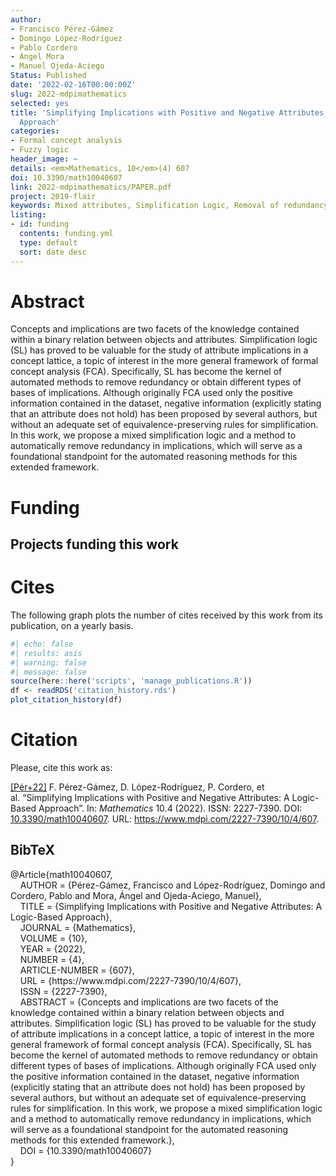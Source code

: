 ```yaml
---
author:
- Francisco Pérez-Gámez
- Domingo López-Rodríguez
- Pablo Cordero
- Ángel Mora
- Manuel Ojeda-Aciego
Status: Published
date: '2022-02-16T00:00:00Z'
slug: 2022-mdpimathematics
selected: yes
title: 'Simplifying Implications with Positive and Negative Attributes: A Logic-Based
  Approach'
categories:
- Formal concept analysis
- Fuzzy logic
header_image: ~
details: <em>Mathematics, 10</em>(4) 607
doi: 10.3390/math10040607
link: 2022-mdpimathematics/PAPER.pdf
project: 2019-flair
keywords: Mixed attributes, Simplification Logic, Removal of redundancy
listing:
- id: funding
  contents: funding.yml
  type: default
  sort: date desc
---
```




# Abstract


Concepts and implications are two facets of the knowledge contained within a binary relation between objects and attributes. Simplification logic (SL) has proved to be valuable for the study of attribute implications in a concept lattice, a topic of interest in the more general framework of formal concept analysis (FCA). Specifically, SL has become the kernel of automated methods to remove redundancy or obtain different types of bases of implications. Although originally FCA used only the positive information contained in the dataset, negative information (explicitly stating that an attribute does not hold) has been proposed by several authors, but without an adequate set of equivalence-preserving rules for simplification. In this work, we propose a mixed simplification logic and a method to automatically remove redundancy in implications, which will serve as a foundational standpoint for the automated reasoning methods for this extended framework.




# Funding
::: {.callout-note appearance='minimal' collapse=false}
## Projects funding this work

:::{#funding}
:::
:::


# Cites

The following graph plots the number of cites received by this work from its publication, on a yearly basis.

```r
#| echo: false
#| results: asis
#| warning: false
#| message: false
source(here::here('scripts', 'manage_publications.R'))
df <- readRDS('citation_history.rds')
plot_citation_history(df)
```


# Citation
Please, cite this work as:


<a name=bib-math10040607></a>[[Pér+22]](#cite-math10040607) F. Pérez-Gámez, D. López-Rodríguez, P. Cordero, et al. “Simplifying Implications with Positive and Negative Attributes: A Logic-Based Approach”. In: _Mathematics_ 10.4 (2022). ISSN: 2227-7390. DOI: [10.3390/math10040607](https://doi.org/10.3390%2Fmath10040607). URL: [https://www.mdpi.com/2227-7390/10/4/607](https://www.mdpi.com/2227-7390/10/4/607).

::: {.callout-note appearance="minimal" collapse=true}

## BibTeX

@Article{math10040607,<br>&nbsp;&nbsp;&nbsp;&nbsp;AUTHOR = {Pérez-Gámez, Francisco and López-Rodríguez, Domingo and Cordero, Pablo and Mora, Ángel and Ojeda-Aciego, Manuel},<br>&nbsp;&nbsp;&nbsp;&nbsp;TITLE = {Simplifying Implications with Positive and Negative Attributes: A Logic-Based Approach},<br>&nbsp;&nbsp;&nbsp;&nbsp;JOURNAL = {Mathematics},<br>&nbsp;&nbsp;&nbsp;&nbsp;VOLUME = {10},<br>&nbsp;&nbsp;&nbsp;&nbsp;YEAR = {2022},<br>&nbsp;&nbsp;&nbsp;&nbsp;NUMBER = {4},<br>&nbsp;&nbsp;&nbsp;&nbsp;ARTICLE-NUMBER = {607},<br>&nbsp;&nbsp;&nbsp;&nbsp;URL = {https://www.mdpi.com/2227-7390/10/4/607},<br>&nbsp;&nbsp;&nbsp;&nbsp;ISSN = {2227-7390},<br>&nbsp;&nbsp;&nbsp;&nbsp;ABSTRACT = {Concepts and implications are two facets of the knowledge contained within a binary relation between objects and attributes. Simplification logic (SL) has proved to be valuable for the study of attribute implications in a concept lattice, a topic of interest in the more general framework of formal concept analysis (FCA). Specifically, SL has become the kernel of automated methods to remove redundancy or obtain different types of bases of implications. Although originally FCA used only the positive information contained in the dataset, negative information (explicitly stating that an attribute does not hold) has been proposed by several authors, but without an adequate set of equivalence-preserving rules for simplification. In this work, we propose a mixed simplification logic and a method to automatically remove redundancy in implications, which will serve as a foundational standpoint for the automated reasoning methods for this extended framework.},<br>&nbsp;&nbsp;&nbsp;&nbsp;DOI = {10.3390/math10040607}<br>}

:::


